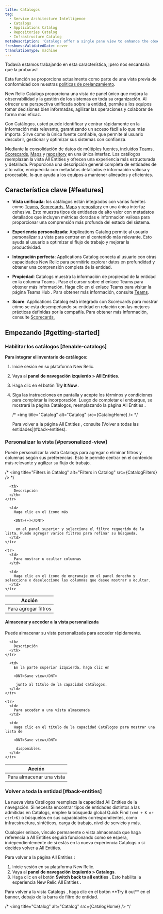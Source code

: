 ```yaml
---
title: Catálogos
tag:
  - Service Architecture Intelligence
  - Catalogs
  - Applications Catalog
  - Repositories Catalog
  - Infrastructure Catalog
metaDescription: 'Catalogs offer a single pane view to enhance the observability and management of software systems in your organization. The unified view of system entities facilitates well-informed decision-making, streamlined operations, and improved collaboration across teams.'
freshnessValidatedDate: never
translationType: machine
---
```


<Callout title="Avance">
  Todavía estamos trabajando en esta característica, ¡pero nos encantaría que la probaras!

  Esta función se proporciona actualmente como parte de una vista previa de conformidad con nuestras [políticas de prelanzamiento](/docs/licenses/license-information/referenced-policies/new-relic-pre-release-policy/).
</Callout>

New Relic Catalogs proporciona una vista de panel único que mejora la observabilidad y la gestión de los sistemas en toda su organización. Al ofrecer una perspectiva unificada sobre la entidad, permite a los equipos tomar decisiones bien informadas, agilizar las operaciones y colaborar de forma más eficaz.

Con Catálogos, usted puede identificar y centrar rápidamente en la información más relevante, garantizando un acceso fácil a lo que más importa. Sirve como la única fuente confiable, que permite al usuario descubrir, gestionar y optimizar sus sistemas con confianza.

Mediante la consolidación de datos de múltiples fuentes, incluidos <DNT>[Teams](/docs/service-architecture-intelligence/teams/teams)</DNT>, <DNT>[Scorecards](/docs/service-architecture-intelligence/scorecards/getting-started)</DNT>, <DNT>[Maps](/docs/service-architecture-intelligence/maps/advanced-maps/)</DNT> y <DNT>[repository](/docs/codestream/observability/repo-association/)</DNT> en una única interfaz. Los catálogos reemplazan la vista <DNT>All Entities</DNT> y ofrecen una experiencia más estructurada y detallada. Proporciona una descripción general completa de entidades de alto valor, enriquecida con metadatos detallados e información valiosa y procesable, lo que ayuda a los equipos a mantener alineados y eficientes.

## Característica clave [#features]

* **Vista unificada**: los catálogos están integrados con varias fuentes como <DNT>[Teams](/docs/service-architecture-intelligence/teams/teams)</DNT>, <DNT>[Scorecards](/docs/service-architecture-intelligence/scorecards/getting-started)</DNT>, <DNT>[Maps](/docs/service-architecture-intelligence/maps/advanced-maps/)</DNT> y <DNT>[repository](/docs/codestream/observability/repo-association/)</DNT> en una única interfaz cohesiva. Esto muestra tipos de entidades de alto valor con metadatos detallados que incluyen métricas doradas e información valiosa para proporcionar una comprensión más profunda del estado del sistema.

* **Experiencia personalizada**: <DNT>Applications Catalog</DNT> permite al usuario personalizar su vista para centrar en el contenido más relevante. Esto ayuda al usuario a optimizar el flujo de trabajo y mejorar la productividad.

* **Integración perfecta**: <DNT>Applications Catalog</DNT> conecta al usuario con otras capacidades New Relic para permitirle explorar datos en profundidad y obtener una comprensión completa de la entidad.

* **Propiedad**: <DNT>Catalogs</DNT> muestra la información de propiedad de la entidad en la columna <DNT>Teams</DNT> . Pase el cursor sobre el enlace <DNT>Teams</DNT> para obtener más información. Haga clic en el enlace <DNT>Teams</DNT> para visitar la página <DNT>Teams Hub</DNT> . Para obtener más información, consulte <DNT>[Teams](/docs/service-architecture-intelligence/teams/teams)</DNT>.

* **<DNT>Score</DNT>**: <DNT>Applications Catalog</DNT> está integrado con Scorecards para mostrar cómo se está desempeñando su entidad en relación con las mejores prácticas definidas por la compañía. Para obtener más información, consulte <DNT>[Scorecards.](/docs/service-architecture-intelligence/scorecards/getting-started)</DNT>

## Empezando [#getting-started]

### Habilitar los catálogos [#enable-catalogs]

**Para integrar el inventario de catálogos:**

1. Inicie sesión en su plataforma New Relic.

2. Vaya al **panel de navegación izquierdo &gt; All Entities**.

3. Haga clic en el botón **Try It Now** .

4. Siga las instrucciones en pantalla y acepte los términos y condiciones para completar la incorporación. Luego de completar el embarque, se mostrará la página Catálogos, reemplazando la página <DNT>All Entities</DNT> .

   /\* &lt;img title=&quot;Catalog&quot; alt=&quot;Catalog&quot; src=\{CatalogHome} /&gt; \*/

   <Callout variant="tip" title="Consejo">
     Para volver a la página <DNT>All Entities</DNT> , consulte [Volver a todas las entidades](#back-entities).
   </Callout>

### Personalizar la vista [#personalized-view]

Puede personalizar la vista <DNT>Catalogs</DNT> para agregar o eliminar filtros y columnas según sus preferencias. Esto le permite centrar en el contenido más relevante y agilizar su flujo de trabajo.

/\* &lt;img title=&quot;Filters in Catalog&quot; alt=&quot;Filters in Catalog&quot; src=\{CatalogFilters} /&gt; \*/

<table>
  <thead>
    <tr>
      <th>
        Acción
      </th>

      <th>
        Descripción
      </th>
    </tr>
  </thead>

  <tbody>
    <tr>
      <td>
        Para agregar filtros
      </td>

      <td>
        Haga clic en el ícono más 

        <DNT>(+)</DNT>

         en el panel superior y seleccione el filtro requerido de la lista. Puede agregar varios filtros para refinar su búsqueda.
      </td>
    </tr>

    <tr>
      <td>
        Para mostrar u ocultar columnas
      </td>

      <td>
        Haga clic en el ícono de engranaje en el panel derecho y seleccione o deseleccione las columnas que desee mostrar u ocultar.
      </td>
    </tr>
  </tbody>
</table>

#### Almacenar y acceder a la vista personalizada

Puede almacenar su vista personalizada para acceder rápidamente.

<table>
  <thead>
    <tr>
      <th>
        Acción
      </th>

      <th>
        Descripción
      </th>
    </tr>
  </thead>

  <tbody>
    <tr>
      <td>
        Para almacenar una vista
      </td>

      <td>
        En la parte superior izquierda, haga clic en 

        <DNT>Save view</DNT>

         junto al título de la capacidad Catálogos.
      </td>
    </tr>

    <tr>
      <td>
        Para acceder a una vista almacenada
      </td>

      <td>
        Haga clic en el título de la capacidad Catálogos para mostrar una lista de 

        <DNT>Save view</DNT>

         disponibles.
      </td>
    </tr>
  </tbody>
</table>

### Volver a toda la entidad [#back-entities]

La nueva vista Catálogos reemplaza la capacidad <DNT>All Entities</DNT> de la navegación. Si necesita encontrar tipos de entidades distintos a las admitidas en <DNT>Catalogs</DNT>, emplee la búsqueda global <DNT>Quick Find `(cmd + K or ctrl+K)`</DNT> o búsquelos en sus capacidades correspondientes, como infraestructura, sintéticos, carga de trabajo, nivel de servicio y más.

<Callout variant="tip" title="Consejo">
  Cualquier enlace, vínculo permanente o vista almacenada que haga referencia a <DNT>All Entities</DNT> seguirá funcionando como se espera, independientemente de si estás en la nueva experiencia <DNT>Catalogs</DNT> o si decides volver a <DNT>All Entities</DNT>.
</Callout>

Para volver a la página <DNT>All Entities</DNT> :

1. Inicie sesión en su plataforma New Relic.
2. Vaya al **panel de navegación izquierdo &gt; Catalogs**.
3. Haga clic en el botón <DNT>**Switch back to all entities**</DNT> . Esto habilita la experiencia New Relic <DNT>All Entities</DNT> .

<Callout variant="tip" title="Consejo">
  Para volver a la vista <DNT>Catalogs</DNT> , haga clic en el botón <DNT>**Try it out**</DNT> en el banner, debajo de la barra de filtro de entidad.
</Callout>

/\* &lt;img title=&quot;Catalog&quot; alt=&quot;Catalog&quot; src=\{CatalogHome} /&gt; \*/